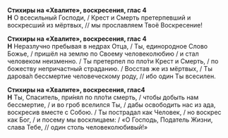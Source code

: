 **Стихиры на «Хвалите», воскресения, глас 4**  
**Н** О всесильный Господи, / Крест и Смерть претерпевший и воскресший из мёртвых, // мы прославляем Твоё Воскресение!

**Стихиры на «Хвалите», воскресения, глас 4**  
**Н** Неразлучно пребывая в недрах Отца, / Ты, единородное Слово Божье, / пришёл на землю по Своему человеколюбию / и стал человеком неизменно. / Ты претерпел по пло́ти Крест и Смерть, / по божеству непричастный страданию. / Восстав же из мёртвых, / Ты дарова́л бессмертие человеческому роду, // ибо один Ты всесилен.

**Стихиры на «Хвалите», воскресения, глас4**  
**Н** Ты, Спаситель, при́нял по пло́ти смерть, / чтобы добыть нам бессмертие, / и во гроб вселился Ты, / дабы освободить нас из ада, воскресив вместе с Собою. / Ты пострадал как Человек, / но воскрес как Бог, / и посему мы восклицаем: / «О Господь, Податель Жизни, слава Тебе, // один столь человеколюбивый!»
